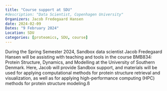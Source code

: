 ```yaml
---
title: "Course support at SDU"
#description: "Data Scientist, Copenhagen University"
Organizers: Jacob Fredegaard Hansen
date: 2024-02-09
Dates: "9 February 2024"
Location: SDU
categories: [proteomics, SDU, course]
---
```


During the Spring Semester 2024, Sandbox data scientist Jacob Fredegaard Hansen will be assisting with teaching and tools in the course BMB834: Protein Structure, Dynamics, and Modelling at the University of Southern Denmark. Here, Jacob will provide Sandbox support, and materials will be used for applying computational methods for protein structure retrieval and visualization, as well as for applying high-performance computing (HPC) methods for protein structure modeling.ß